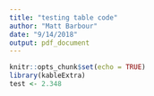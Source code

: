 ```yaml
---
title: "testing table code"
author: "Matt Barbour"
date: "9/14/2018"
output: pdf_document
---
```


```r
knitr::opts_chunk$set(echo = TRUE)
library(kableExtra)
test <- 2.348
```

\begin{table}[]
\begin{tabular}{lc}
                                                                              \\ \hline
\textbf{Trait}                                   & \textbf{Mean $\pm$ SD}     \\ \hline
\textbf{Chamber diameter}                        & `r `$\pm$`r `  \\
Clutch size                                      & `r `$\pm$`r `  \\
\boldmath$\ln(\textbf{Clutch size})$             & `r `$\pm$`r `  \\
Female preference                                & `r `$\pm$`r `  \\ 
\boldmath$\ln(1 + \textbf{Female preference})$   & `r `$\pm$`r `            \\ \hline
\end{tabular}
\end{table}
